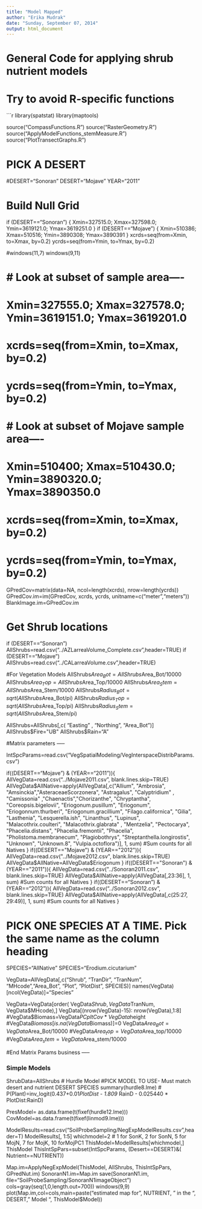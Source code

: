 ```yaml
---
title: "Model Mapped"
author: "Erika Mudrak"
date: "Sunday, September 07, 2014"
output: html_document
---
```

# General Code for applying shrub nutrient models
# Try to avoid R-specific functions
```r
library(spatstat)
library(maptools)


source("CompassFunctions.R")
source("RasterGeometry.R")
source("ApplyModelFunctions_stemMeasure.R")
source("PlotTransectGraphs.R")


# PICK A DESERT
#DESERT="Sonoran"
DESERT="Mojave"
YEAR="2011"


##########################################################
# Build Null Grid

if (DESERT=="Sonoran") { Xmin=327515.0; Xmax=327598.0; Ymin=3619121.0; Ymax=3619251.0 }
if (DESERT=="Mojave")  {  Xmin=510386; Xmax=510516; Ymin=3890308; Ymax=3890391 }
xcrds=seq(from=Xmin, to=Xmax, by=0.2)
ycrds=seq(from=Ymin, to=Ymax, by=0.2)

#windows(11,7)
windows(9,11)

# # Look at subset of sample area----
# Xmin=327555.0; Xmax=327578.0; Ymin=3619151.0; Ymax=3619201.0
# xcrds=seq(from=Xmin, to=Xmax, by=0.2)
# ycrds=seq(from=Ymin, to=Ymax, by=0.2)

# # Look at subset of Mojave sample area----
# Xmin=510400; Xmax=510430.0; Ymin=3890320.0; Ymax=3890350.0
# xcrds=seq(from=Xmin, to=Xmax, by=0.2)
# ycrds=seq(from=Ymin, to=Ymax, by=0.2)


GPredCov=matrix(data=NA, ncol=length(xcrds), nrow=length(ycrds))
GPredCov.im=im(GPredCov, xcrds, ycrds, unitname=c("meter","meters"))
BlankImage.im=GPredCov.im

##########################################################
# Get Shrub locations
if (DESERT=="Sonoran") AllShrubs=read.csv("../AZLarreaVolume_Complete.csv",header=TRUE)
if (DESERT=="Mojave") AllShrubs=read.csv("../CALarreaVolume.csv",header=TRUE)

#For Vegetation Models
AllShrubs$Area_Bot=AllShrubs$Area_Bot/10000
AllShrubs$Area_Top=AllShrubs$Area_Top/10000
AllShrubs$Area_Stem=AllShrubs$Area_Stem/10000
AllShrubs$Radius_Bot=sqrt(AllShrubs$Area_Bot/pi)
AllShrubs$Radius_Top=sqrt(AllShrubs$Area_Top/pi)
AllShrubs$Radius_Stem=sqrt(AllShrubs$Area_Stem/pi)

AllShrubs=AllShrubs[,c( "Easting" , "Northing",  "Area_Bot")]
AllShrubs$Fire="UB"
AllShrubs$Rain="A"

#Matrix parameters -----

IntSpcParams=read.csv("VegSpatialModeling/VegInterspaceDistribParams.csv")


if((DESERT=="Mojave") & (YEAR=="2011")){
  AllVegData=read.csv("../Mojave2011.csv", blank.lines.skip=TRUE)
  AllVegData$AllNative=apply(AllVegData[,c("Allium", "Ambrosia", "Amsinckia","AsteraceaeScorzonera", "Astragalus", "Calyptridium" ,
    				"Camissonia" ,"Chaenactis","Chorizanthe", "Chryptantha", "Coreopsis.bigelovii", 
						"Eriogonum.pusillum", "Eriogonum", "Eriogonnum.thurberi", "Eriogonum.gracillium",
      					"Filago.californica", "Gilia", "Lasthenia", "Lesquerella.ish",  "Linanthus", "Lupinus",
						"Malacothrix.coulteri", "Malacothrix.glabrata" , "Mentzelia", "Pectocarya", "Phacelia.distans", 
						"Phacelia.fremontii", "Phacelia", "Pholistoma.membranecum", "Plagiobothrys", "Streptanthella.longirostis",
						"Unknown", "Unknown.8", "Vulpia.octoflora")], 1, sum)  #Sum counts for all Natives
}
if((DESERT=="Mojave") & (YEAR=="2012")){
AllVegData=read.csv("../Mojave2012.csv", blank.lines.skip=TRUE)
AllVegData$AllNative=AllVegData$Eriogonum
}
if((DESERT=="Sonoran") & (YEAR=="2011")){
AllVegData=read.csv("../Sonoran2011.csv", blank.lines.skip=TRUE)
AllVegData$AllNative=apply(AllVegData[,23:36], 1, sum)  #Sum counts for all Natives
}
if((DESERT=="Sonoran") & (YEAR=="2012")){
AllVegData=read.csv("../Sonoran2012.csv", blank.lines.skip=TRUE)
AllVegData$AllNative=apply(AllVegData[,c(25:27, 29:49)], 1, sum)  #Sum counts for all Natives
}



# PICK ONE SPECIES AT A TIME.  Pick the same name as the column heading
SPECIES="AllNative"
SPECIES="Erodium.cicutarium"

VegData=AllVegData[,c("Shrub",   "TranDir", "TranNum", "MHcode","Area_Bot", "Plot", "PlotDist",  SPECIES)]
names(VegData)[ncol(VegData)]="Species"

VegData=VegData[order( VegData$Shrub,VegData$TranNum, VegData$MHcode),]
VegData[(nrow(VegData)-15): nrow(VegData),1:8]
#VegData$Biomass=VegData$PCpltCov*VegData$height
#VegData$Biomass[is.na(VegData$Biomass)]=0
VegData$Area_Bot=VegData$Area_Bot/10000
#VegData$Area_top=VegData$Area_top/10000
#VegData$Area_stem=VegData$Area_stem/10000

#End Matrix Params business -----


###########################################################################################################

### Simple Models

ShrubData=AllShrubs
#  Hurdle Model
#PICK MODEL TO USE- Must match desert and nutrient
DESERT
SPECIES
summary(hurdle8.lme)
 # P(Plant)=inv_logit(0.437+0.01*PlotDist - 1.809 * RainD - 0.025440 * PlotDist:RainD)

PresModel= as.data.frame(t(fixef(hurdle12.lme)))
CovModel=as.data.frame(t(fixef(linmod9.lme)))
                               

ModelResults=read.csv("SoilProbeSampling/NegExpModelResults.csv",header=T)
ModelResults[, 1:5]
whichmodel=2			# 1 for SonK, 2 for SonN, 5 for MojN, 7 for MojK, 10 forMojPC1
ThisModel=ModelResults[whichmodel,]
ThisModel
ThisIntSpPars=subset(IntSpcParams, (Desert==DESERT)&( Nutrient==NUTRIENT))


Map.im=ApplyNegExpModel(ThisModel, AllShrubs, ThisIntSpPars, GPredNut.im)
SonoranN1.im=Map.im
save(SonoranN1.im, file="SoilProbeSampling/SonoranN1imageObject")
cols=gray(seq(1,0,length.out=700))
windows(9,9)
plot(Map.im,col=cols,main=paste("estimated map for ", NUTRIENT, " in the ", DESERT, " Model ", ThisModel$Model))
